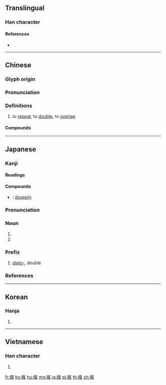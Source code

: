 {{character info/new}}
{{also|复|復}}
==Translingual==

===Han character===
{{Han char|rn=145|rad=衣|as=09|sn=15|four=38247|canj=LOAE|ids=⿰衤复}}

====References====
* {{Han ref|kx=1120.220|dkj=34417|dj=1587.030|hdz=53103.080|uh=8907|ud=35079|bh=BDC6|bd=48582}}

----

==Chinese==
{{zh-forms|s=复}}

===Glyph origin===
{{Han etym}}

===Pronunciation===
{{zh-pron
|m=fù
|c=fuk1
|mc=y
|oc=y
|ma=
|cat=v
}}

===Definitions===
{{zh-hanzi}}

# to [[repeat]], to [[double]], to [[overlap]]

====Compounds====
{{zh-der|複分解|複利|複印|複句|複合|複合元音|複合肥料|複合詞|複合量詞|複姓|複審|複寫|複寫紙|複式編制|複數|複方|複本|複本位制|複查|複眼|複線|複習|複色光|複葉|複製|複診|複試|複賽|複述|複雜|複雜勞動|複音|複音詞|複輔音|複鹽|複根}}

----

==Japanese==

===Kanji===
{{ja-kanji|grade=5|rs=衣09}}

====Readings====
{{ja-readings|goon=[[ふく]] (fuku)|kanon=[[ふく]] (fuku)|kun=[[かさねる]] (kasaneru), [[ふたたび]] (futatabi)}}

====Compounds====
{{der-top|Compounds}}
* {{ja-r|複占|ふくせん}}: [[duopoly]]
{{der-bottom}}

{{ja-kanjitab|ふく|yomi=o}}

===Pronunciation===
{{ja-pron|yomi=o|ふく|acc=2|dev=1|acc_ref=DJR,NHK}}

===Noun===
{{ja-noun|ふく}}

# {{abbreviation of|複試合|lang=ja}}
# {{abbreviation of|複勝式|lang=ja}}

===Prefix===
{{ja-pos|prefix|ふく}}

# [[diplo-]], double

===References===
<references/>

----

==Korean==

===Hanja===
{{ko-hanja|hangeul=[[복]], [[부]]|eumhun=|rv=bok, bu|mr=pok, pu|y=pok, pu}}

# {{defn|lang=ko|sort=衣09}}

----

==Vietnamese==

===Han character===
{{vi-readings|rs=衣09|hanviet=phức}}

# {{defn|lang=vi|sort=衣09}}

[[fr:複]]
[[ko:複]]
[[hu:複]]
[[mg:複]]
[[ja:複]]
[[pl:複]]
[[th:複]]
[[zh:複]]
